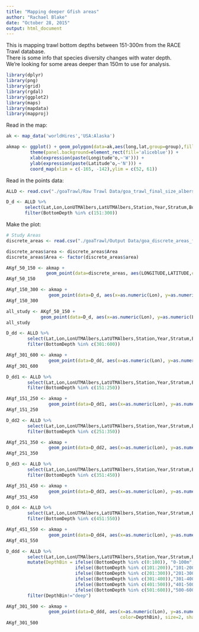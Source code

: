 ```yaml
---
title: "Mapping deeper Gfish areas"
author: "Rachael Blake"
date: "October 28, 2015"
output: html_document
---
```


This is mapping trawl bottom depths between 151-300m from the RACE Trawl database.  
There is some info that species diversity changes with water depth.  
We're looking for some areas deeper than 150m to use for analysis.  

```r
library(dplyr)
library(png)
library(grid)
library(rgdal)   
library(ggplot2)
library(maps)
library(mapdata)
library(mapproj)
```

Read in the map: 
```r
ak <- map_data('worldHires','USA:Alaska')

akmap <- ggplot() + geom_polygon(data=ak,aes(long,lat,group=group),fill=8,color="black") +
         theme(panel.background=element_rect(fill='aliceblue')) +
         xlab(expression(paste(Longitude^o,~'W'))) +
         ylab(expression(paste(Latitude^o,~'N'))) +
         coord_map(xlim = c(-165, -142),ylim = c(52, 61))

```

Read in the points data:
```r
ALLD <- read.csv("./goaTrawl/Raw Trawl Data/goa_trawl_final_size_albers+temp.csv")

D_d <- ALLD %>%
       select(Lat,Lon,LonUTMAlbers,LatUTMAlbers,Station,Year,Stratum,BottomDepth) %>%
       filter(BottomDepth %in% c(151:300))

```

Make the plot: 

```r
# Study Areas
discrete_areas <- read.csv("./goaTrawl/Output Data/goa_discrete_areas_for_comparison(50_to_150m).csv")

discrete_areas$area <- discrete_areas$Area
discrete_areas$Area <- factor(discrete_areas$area)

AKgf_50_150 <- akmap +
               geom_point(data=discrete_areas, aes(LONGITUDE,LATITUDE,color=Area))
AKgf_50_150

```


```r
AKgf_150_300 <- akmap +
                geom_point(data=D_d, aes(x=as.numeric(Lon), y=as.numeric(Lat)), size=3, shape=18, colour="blue")
AKgf_150_300

```

```r
all_study <- AKgf_50_150 +
             geom_point(data=D_d, aes(x=as.numeric(Lon), y=as.numeric(Lat)), size=3, shape=18, colour="blue")
all_study
```



```r
D_dd <- ALLD %>%
        select(Lat,Lon,LonUTMAlbers,LatUTMAlbers,Station,Year,Stratum,BottomDepth) %>%
        filter(BottomDepth %in% c(301:600))
```

```r
AKgf_301_600 <- akmap +
                geom_point(data=D_dd, aes(x=as.numeric(Lon), y=as.numeric(Lat)), size=3, shape=18, colour="green")
AKgf_301_600

```

```r
D_dd1 <- ALLD %>%
        select(Lat,Lon,LonUTMAlbers,LatUTMAlbers,Station,Year,Stratum,BottomDepth) %>%
        filter(BottomDepth %in% c(151:250))

```

```r
AKgf_151_250 <- akmap +
                geom_point(data=D_dd1, aes(x=as.numeric(Lon), y=as.numeric(Lat)), size=3, shape=18, colour="orange")
AKgf_151_250
```


```r
D_dd2 <- ALLD %>%
        select(Lat,Lon,LonUTMAlbers,LatUTMAlbers,Station,Year,Stratum,BottomDepth) %>%
        filter(BottomDepth %in% c(251:350))

```

```r
AKgf_251_350 <- akmap +
                geom_point(data=D_dd2, aes(x=as.numeric(Lon), y=as.numeric(Lat)), size=3, shape=18, colour="red")
AKgf_251_350
```

```r
D_dd3 <- ALLD %>%
        select(Lat,Lon,LonUTMAlbers,LatUTMAlbers,Station,Year,Stratum,BottomDepth) %>%
        filter(BottomDepth %in% c(351:450))

```

```r
AKgf_351_450 <- akmap +
                geom_point(data=D_dd3, aes(x=as.numeric(Lon), y=as.numeric(Lat)), size=3, shape=18, colour="purple")
AKgf_351_450
```

```r
D_dd4 <- ALLD %>%
        select(Lat,Lon,LonUTMAlbers,LatUTMAlbers,Station,Year,Stratum,BottomDepth) %>%
        filter(BottomDepth %in% c(451:550))

```

```r
AKgf_451_550 <- akmap +
                geom_point(data=D_dd4, aes(x=as.numeric(Lon), y=as.numeric(Lat)), size=3, shape=18, colour="yellow")
AKgf_451_550
```



```r
D_ddd <- ALLD %>%
        select(Lat,Lon,LonUTMAlbers,LatUTMAlbers,Station,Year,Stratum,BottomDepth) %>%
        mutate(DepthBin = ifelse((BottomDepth %in% c(0:100)), "0-100m",
                          ifelse((BottomDepth %in% c(101:200)),"101-200m",
                          ifelse((BottomDepth %in% c(201:300)),"201-300m",
                          ifelse((BottomDepth %in% c(301:400)),"301-400m",
                          ifelse((BottomDepth %in% c(401:500)),"401-500m",
                          ifelse((BottomDepth %in% c(501:600)),"500-600m","deep"))))))) %>%
        filter(DepthBin!="deep")
```

```r

AKgf_301_500 <- akmap +
                geom_point(data=D_ddd, aes(x=as.numeric(Lon), y=as.numeric(Lat),
                                           color=DepthBin), size=2, shape=18)
AKgf_301_500

```

